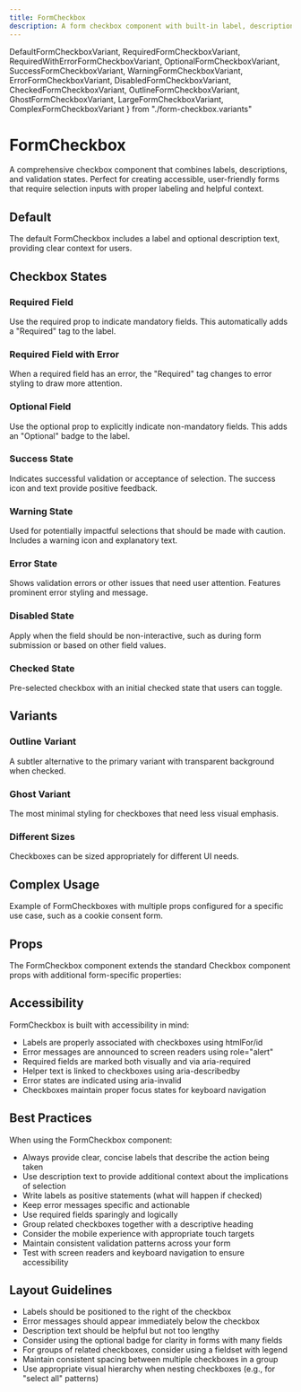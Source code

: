 ```yaml
---
title: FormCheckbox
description: A form checkbox component with built-in label, description, and error handling capabilities.
---
```

  DefaultFormCheckboxVariant,
  RequiredFormCheckboxVariant,
  RequiredWithErrorFormCheckboxVariant,
  OptionalFormCheckboxVariant,
  SuccessFormCheckboxVariant,
  WarningFormCheckboxVariant,
  ErrorFormCheckboxVariant,
  DisabledFormCheckboxVariant,
  CheckedFormCheckboxVariant,
  OutlineFormCheckboxVariant,
  GhostFormCheckboxVariant,
  LargeFormCheckboxVariant,
  ComplexFormCheckboxVariant
} from "./form-checkbox.variants"

# FormCheckbox

A comprehensive checkbox component that combines labels, descriptions, and validation states. Perfect for creating accessible, user-friendly forms that require selection inputs with proper labeling and helpful context.

## Default

The default FormCheckbox includes a label and optional description text, providing clear context for users.

<DefaultFormCheckboxVariant />

## Checkbox States

### Required Field

Use the required prop to indicate mandatory fields. This automatically adds a "Required" tag to the label.

<RequiredFormCheckboxVariant />

### Required Field with Error

When a required field has an error, the "Required" tag changes to error styling to draw more attention.

<RequiredWithErrorFormCheckboxVariant />

### Optional Field

Use the optional prop to explicitly indicate non-mandatory fields. This adds an "Optional" badge to the label.

<OptionalFormCheckboxVariant />

### Success State

Indicates successful validation or acceptance of selection. The success icon and text provide positive feedback.

<SuccessFormCheckboxVariant />

### Warning State

Used for potentially impactful selections that should be made with caution. Includes a warning icon and explanatory text.

<WarningFormCheckboxVariant />

### Error State

Shows validation errors or other issues that need user attention. Features prominent error styling and message.

<ErrorFormCheckboxVariant />

### Disabled State

Apply when the field should be non-interactive, such as during form submission or based on other field values.

<DisabledFormCheckboxVariant />

### Checked State

Pre-selected checkbox with an initial checked state that users can toggle.

<CheckedFormCheckboxVariant />

## Variants

### Outline Variant

A subtler alternative to the primary variant with transparent background when checked.

<OutlineFormCheckboxVariant />

### Ghost Variant

The most minimal styling for checkboxes that need less visual emphasis.

<GhostFormCheckboxVariant />

### Different Sizes

Checkboxes can be sized appropriately for different UI needs.

<LargeFormCheckboxVariant />

## Complex Usage

Example of FormCheckboxes with multiple props configured for a specific use case, such as a cookie consent form.

<ComplexFormCheckboxVariant />

## Props

The FormCheckbox component extends the standard Checkbox component props with additional form-specific properties:

<AutoTypeTable
    name="DocumentedFormCheckboxProps"
    path="../../internal/ui/src/components/form/form-checkbox.tsx"
/>

## Accessibility

FormCheckbox is built with accessibility in mind:

- Labels are properly associated with checkboxes using htmlFor/id
- Error messages are announced to screen readers using role="alert"
- Required fields are marked both visually and via aria-required
- Helper text is linked to checkboxes using aria-describedby
- Error states are indicated using aria-invalid
- Checkboxes maintain proper focus states for keyboard navigation

## Best Practices

When using the FormCheckbox component:

- Always provide clear, concise labels that describe the action being taken
- Use description text to provide additional context about the implications of selection
- Write labels as positive statements (what will happen if checked)
- Keep error messages specific and actionable
- Use required fields sparingly and logically
- Group related checkboxes together with a descriptive heading
- Consider the mobile experience with appropriate touch targets
- Maintain consistent validation patterns across your form
- Test with screen readers and keyboard navigation to ensure accessibility

## Layout Guidelines

- Labels should be positioned to the right of the checkbox
- Error messages should appear immediately below the checkbox
- Description text should be helpful but not too lengthy
- Consider using the optional badge for clarity in forms with many fields
- For groups of related checkboxes, consider using a fieldset with legend
- Maintain consistent spacing between multiple checkboxes in a group
- Use appropriate visual hierarchy when nesting checkboxes (e.g., for "select all" patterns)
